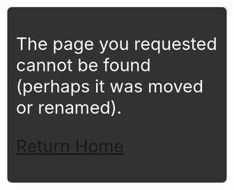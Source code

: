 

<style>
body {
  color: white;
  background-image: url("../media/404.png");
  background-position: center center; /* Default position */  
}

#mainBody{
  font-size: 40px;
  background-color: rgba(0, 0, 0, 0.8); /* black with 40% opacity */
  padding: 20px;
  border-radius: 10px;
  max-width: 800px;
  margin: 0 auto; /* center it */
}
</style>

<div id="mainBody">
The page you requested cannot be found (perhaps it was moved or renamed).

[Return Home](index.qmd)
</div>
